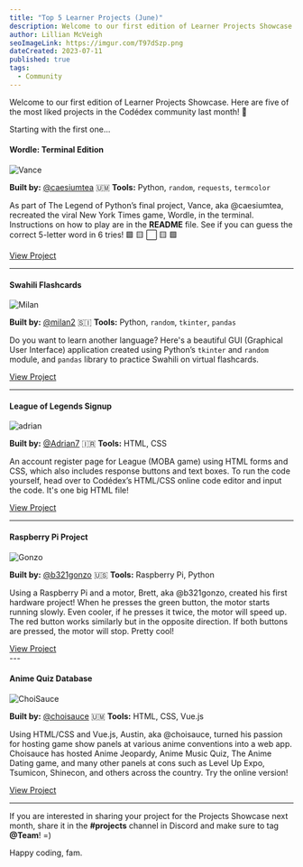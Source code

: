 ```yaml
---
title: "Top 5 Learner Projects (June)"
description: Welcome to our first edition of Learner Projects Showcase. Here are some of the most liked projects in the Codédex community last month!
author: Lillian McVeigh
seoImageLink: https://imgur.com/T97dSzp.png
dateCreated: 2023-07-11
published: true
tags:
  - Community
---
```


Welcome to our first edition of Learner Projects Showcase. Here are five of the most liked projects in the Codédex community last month! 🤗

Starting with the first one...

#### Wordle: Terminal Edition

![Vance](https://imgur.com/kBYvirQ.png)

**Built by:** [@caesiumtea](https://www.codedex.io/@caesiumtea) 🇺🇲
**Tools:** Python, `random`, `requests`, `termcolor`

As part of The Legend of Python’s final project, Vance, aka @caesiumtea, recreated the viral New York Times game, Wordle, in the terminal. Instructions on how to play are in the **README** file. See if you can guess the correct 5-letter word in 6 tries! 🟩 🟨 ⬜️ 🟨 🟩

<div style={{ display: "flex", justifyContent: "center", marginBottom: "1.2rem", transform: "scale(.9)" }}>
  <a className="nes-btn is-warning" href="https://github.com/caesiumtea/wordle-cli/tree/codedexver">View Project</a>
</div>

---

#### Swahili Flashcards

![Milan](https://i.imgur.com/dFDOIbV.png)

**Built by:** [@milan2](https://www.codedex.io/@milan2) 🇸🇮
**Tools:** Python, `random`, `tkinter`, `pandas`

Do you want to learn another language? Here's a beautiful GUI (Graphical User Interface) application created using Python’s `tkinter` and `random` module, and `pandas` library to practice Swahili on virtual flashcards.

<div style={{ display: "flex", justifyContent: "center", marginBottom: "1.2rem", transform: "scale(.9)" }}>
  <a className="nes-btn is-warning" href="https://github.com/MilanGrujicic/Swahili_Flashcard">View Project</a>
</div>

---

#### League of Legends Signup

![adrian](https://i.imgur.com/m7Dh8BT.png)

**Built by:** [@Adrian7](https://www.codedex.io/@Adrian7) 🇮🇷
**Tools:** HTML, CSS

An account register page for League (MOBA game) using HTML forms and CSS, which also includes response buttons and text boxes. To run the code yourself, head over to Codédex’s HTML/CSS online code editor and input the code. It's one big HTML file!

<div style={{ display: "flex", justifyContent: "center", marginBottom: "1.2rem", transform: "scale(.9)" }}>
  <a className="nes-btn is-warning" href="https://github.com/Kingofprund/LOL-register">View Project</a>
</div>

---

#### Raspberry Pi Project

![Gonzo](https://i.imgur.com/Ozn9N23.png)

**Built by:** [@b321gonzo](https://www.codedex.io/@b321gonzo) 🇺🇸
**Tools:** Raspberry Pi, Python

Using a Raspberry Pi and a motor, Brett, aka @b321gonzo, created his first hardware project! When he presses the green button, the motor starts running slowly. Even cooler, if he presses it twice, the motor will speed up. The red button works similarly but in the opposite direction. If both buttons are pressed, the motor will stop. Pretty cool!

<div style={{ display: "flex", justifyContent: "center", marginBottom: "1.2rem", transform: "scale(.9)" }}>
  <a className="nes-btn is-warning" href="https://www.instagram.com/p/CtfR0SCOR9B">View Project</a>
</div>
---

#### Anime Quiz Database

![ChoiSauce](https://i.imgur.com/19ZYtR1.png)

**Built by:** [@choisauce](https://www.codedex.io/@choisauce) 🇺🇲
**Tools:** HTML, CSS, Vue.js

Using HTML/CSS and Vue.js, Austin, aka @choisauce, turned his passion for hosting game show panels at various anime conventions into a web app. Choisauce has hosted Anime Jeopardy, Anime Music Quiz, The Anime Dating game, and many other panels at cons such as Level Up Expo, Tsumicon, Shinecon, and others across the country. Try the online version!

<div style={{ display: "flex", justifyContent: "center", marginBottom: "1.2rem", transform: "scale(.9)" }}>
  <a className="nes-btn is-warning" href="https://anime-quiz-data.web.app">View Project</a>
</div>

---

If you are interested in sharing your project for the Projects Showcase next month, share it in the **#projects** channel in Discord and make sure to tag **@Team**! =)

Happy coding, fam.
